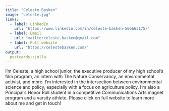 ```yaml
---
title: "Celeste Basken"
image: "celeste.jpg"
links:
  - label: LinkedIn
    url: "https://www.linkedin.com/in/celeste-basken-506b63175/"
  - label: Email
    url: "mailto:celeste.basken@gmail.com"
  - label: Full website
    url: "https://celestebasken.com/"
output:
  postcards::jolla
---
```

 
 I'm Celeste, a high school junior, the executive producer of my high school's film program, an intern with The Nature Conservancy, an environmental activist, and more. I'm interested in the intersection between environmental science and policy, especially with a focus on agriculture policy. I'm also a Principal's Honor Roll student in a competitive Communications Arts magnet program and a varsity athlete. Please click on full website to learn more about me and get in touch!